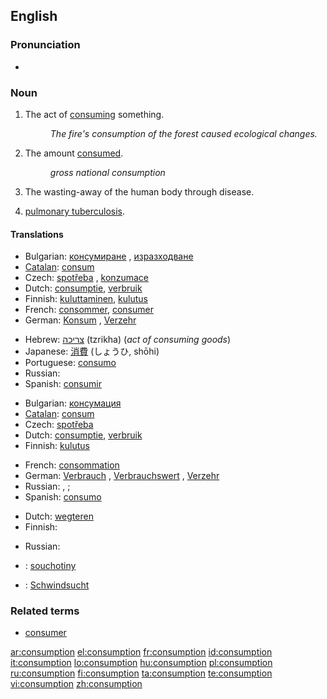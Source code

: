 ==English==

===Pronunciation===
* {{audio|en-us-consumption.ogg|Audio (US)}}

===Noun===
{{en-noun|-}}

# The act of [[consume|consuming]] something.
#: ''The fire's consumption of the forest caused ecological changes.''
# The amount [[consume|consumed]].
#: ''gross national consumption''
# {{pathology}} The wasting-away of the human body through disease.
# {{pathology|obsolete}} [[pulmonary tuberculosis]].

====Translations====
{{trans-top|the act of consuming something}}
* Bulgarian: [[консумиране]] {{f}}, [[изразходване]] {{n}}
* [[Catalan]]: [[consum]] {{m}}
* Czech: [[spotřeba]] {{f}}, [[konzumace]] {{f}}
* Dutch: [[consumptie]], [[verbruik]] {{n}}
* Finnish: [[kuluttaminen]], [[kulutus]]
* French: [[consommer]], [[consumer]]
* German: [[Konsum]] {{m}}, [[Verzehr]] {{m}}
{{trans-mid}}
* Hebrew: [[צריכה]] (tzrikha) {{f}} (''act of consuming goods'')
* Japanese: [[消費]] (しょうひ, shōhi)
* Portuguese: [[consumo]] {{m}}
* Russian: {{t|ru|потребление|n|sc=Cyrl|tr=potr'ebl'énije}}
* Spanish: [[consumir]]
{{trans-bottom}}

{{trans-top|the amount consumed}}
* Bulgarian: [[консумация]] {{f}}
* [[Catalan]]: [[consum]] {{m}}
* Czech: [[spotřeba]] {{f}}
* Dutch: [[consumptie]], [[verbruik]] {{n}}
* Finnish: [[kulutus]]
{{trans-mid}}
* French: [[consommation]] {{f}}
* German: [[Verbrauch]] {{m}}, [[Verbrauchswert]] {{m}}, [[Verzehr]] {{m}}
* Russian: {{t|ru|потребление|n|sc=Cyrl|tr=potr'ebl'énije}}, {{t|ru|расход|m|sc=Cyrl|tr=rasxód}};
* Spanish: [[consumo]]
{{trans-bottom}}

{{trans-top|wasting-away of the human body through disease}}
* Dutch: [[wegteren]] {{n}}
* Finnish: {{t|fi|riutuminen}}
{{trans-mid}}
* Russian: {{t|ru|истощение|n|sc=Cyrl|tr=istoš'énije}}
{{trans-bottom}}

{{trans-see|pulmonary tuberculosis}}

{{checktrans-top}}
* {{ttbc|Czech}}: [[souchotiny]]
{{trans-mid}}
* {{ttbc|German}}: [[Schwindsucht]] {{f}}
{{trans-bottom}}

===Related terms===
* [[consumer]]

[[ar:consumption]]
[[el:consumption]]
[[fr:consumption]]
[[id:consumption]]
[[it:consumption]]
[[lo:consumption]]
[[hu:consumption]]
[[pl:consumption]]
[[ru:consumption]]
[[fi:consumption]]
[[ta:consumption]]
[[te:consumption]]
[[vi:consumption]]
[[zh:consumption]]